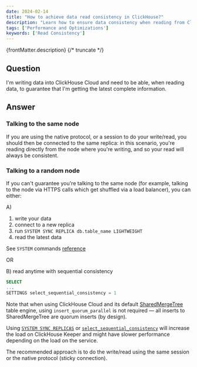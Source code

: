 ```yaml
---
date: 2024-02-14
title: "How to achieve data read consistency in ClickHouse?"
description: "Learn how to ensure data consistency when reading from ClickHouse, whether you're connected to the same node or a random node."
tags: ['Performance and Optimizations']
keywords: ['Read Consistency']
---
```


{frontMatter.description}
{/* truncate */}

## Question

I'm writing data into ClickHouse Cloud and need to be able, when reading data, to guarantee that I'm getting the latest complete information.

## Answer

### Talking to the same node

If you are using the native protocol, or a session to do your write/read, you should then be connected to the same replica: in this scenario, you're reading directly from the node where you're writing, and so your read will always be consistent.

### Talking to a random node

If you can't guarantee you're talking to the same node (for example, talking to the node via HTTPS calls which get shuffled via a load balancer), you can either:

A)

 1. write your data
 2. connect to a new replica
 3. run `SYSTEM SYNC REPLICA db.table_name LIGHTWEIGHT`
 4. read the latest data

See `SYSTEM` commands [reference](https://clickhouse.com/docs/sql-reference/statements/system#sync-replica)

OR

B) read anytime with sequential consistency

```sql
SELECT 
...
SETTINGS select_sequential_consistency = 1
```

Note that when using ClickHouse Cloud and its default [SharedMergeTree](https://clickhouse.com/docs/cloud/reference/shared-merge-tree) table engine, using `insert_quorum_parallel` is not required — all inserts to SharedMergeTree are quorum inserts (by design).

Using [`SYSTEM SYNC REPLICAS`](https://clickhouse.com/docs/sql-reference/statements/system#sync-replica) or [`select_sequential_consistency`](https://clickhouse.com/docs/operations/settings/settings#select_sequential_consistency) will increase the load on ClickHouse Keeper and might have slower performance depending on the load on the service.

The recommended approach is to do the write/read using the same session or the native protocol (sticky connection).

